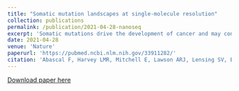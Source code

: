 ```yaml
---
title: "Somatic mutation landscapes at single-molecule resolution"
collection: publications
permalink: /publication/2021-04-28-nanoseq
excerpt: 'Somatic mutations drive the development of cancer and may contribute to ageing and other diseases. Despite their importance, the difficulty of detecting mutations that are only present in single cells or small clones has limited our knowledge of somatic mutagenesis to a minority of tissues. Here, to overcome these limitations, we developed nanorate sequencing (NanoSeq), a duplex sequencing protocol with error rates of less than five errors per billion base pairs in single DNA molecules from cell populations. This rate is two orders of magnitude lower than typical somatic mutation loads, enabling the study of somatic mutations in any tissue independently of clonality. We used this single-molecule sensitivity to study somatic mutations in non-dividing cells across several tissues, comparing stem cells to differentiated cells and studying mutagenesis in the absence of cell division. Differentiated cells in blood and colon displayed remarkably similar mutation loads and signatures to their corresponding stem cells, despite mature blood cells having undergone considerably more divisions. We then characterized the mutational landscape of post-mitotic neurons and polyclonal smooth muscle, confirming that neurons accumulate somatic mutations at a constant rate throughout life without cell division, with similar rates to mitotically active tissues. Together, our results suggest that mutational processes that are independent of cell division are important contributors to somatic mutagenesis. We anticipate that the ability to reliably detect mutations in single DNA molecules could transform our understanding of somatic mutagenesis and enable non-invasive studies on large-scale cohorts.'
date: 2021-04-28
venue: 'Nature'
paperurl: 'https://pubmed.ncbi.nlm.nih.gov/33911282/'
citation: 'Abascal F, Harvey LMR, Mitchell E, Lawson ARJ, Lensing SV, Ellis P, Russell AJC, Alcantara RE, Baez-Ortega A, Wang Y, Kwa EJ, Lee-Six H, Cagan A, Coorens THH, Chapman MS, Olafsson S, Leonard S, Jones D, Machado HE, Davies M, Øbro NF, Mahubani KT, Allinson K, Gerstung M, Saeb-Parsy K, Kent DG, Laurenti E, Stratton MR, Rahbari R, Campbell PJ, Osborne RJ, Martincorena I. Somatic mutation landscapes at single-molecule resolution. &quot; <i>Nature</i>. 2021 Apr 28. doi: 10.1038/s41586-021-03477-4. Epub ahead of print. PMID: 33911282.'
---
```


[Download paper here](https://doi.org/10.1038/s41586-021-03477-4)

